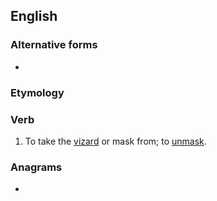 ==English==

===Alternative forms===
* {{l|en|unvizard}}

===Etymology===
{{prefix|un|vizard|lang=en}}

===Verb===
{{en-verb}}

# {{label|en|obsolete}} To take the [[vizard]] or mask from; to [[unmask]].
#: {{rfquotek|John Milton}}

===Anagrams===
* {{l|en|DNA virus}}